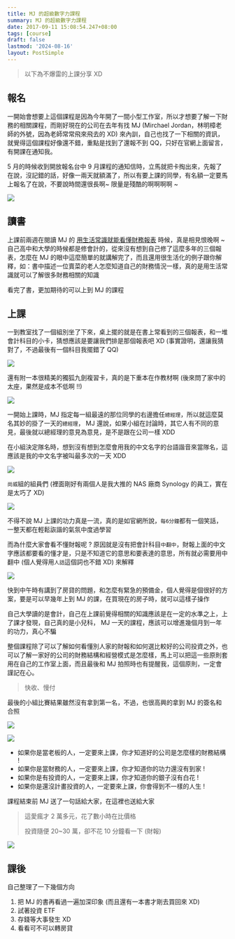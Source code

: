 ```yaml
---
title: MJ 的超級數字力課程
summary: MJ 的超級數字力課程
date: 2017-09-11 15:08:54.247+08:00
tags: [course]
draft: false
lastmod: '2024-08-16'
layout: PostSimple
---
```


> 以下為不爆雷的上課分享 XD

## 報名

一開始會想要上這個課程是因為今年開了一間小型工作室，所以才想要了解一下財務的相關課程，而剛好現在的公司在去年有找 MJ (Mirchael Jordan，林明樟老師的外號，因為老師常常飛來飛去的 XD) 來內訓，自己也找了一下相關的資訊，就覺得這個課程好像還不錯，重點是找到了還報不到 QQ，只好在官網上面留言，有開課在通知我。

5 月的時候收到開放報名台中 9 月課程的通知信時，立馬就把卡掏出來，先報了在說，沒記錯的話，好像一兩天就額滿了，所以有要上課的同學，有名額一定要馬上報名了在說，不要說時間還很長啊~ 限量是殘酷的啊啊啊啊 ~

![](/static/images/404.webp)

## 讀書

上課前兩週在閱讀 MJ 的 [用生活常識就能看懂財務報表](http://www.books.com.tw/products/0010704573) 時候，真是相見恨晚啊 ~
自己高中和大學的時候都是修會計的，從來沒有想到自己修了這麼多年的三個報表，怎麼在 MJ 的眼中這麼簡單的就講解完了，而且還用很生活化的例子跟你解釋，如：書中描述一位賣菜的老人怎麼知道自己的財務情況一樣，真的是用生活常識就可以了解很多財務相關的知識

看完了書，更加期待的可以上到 MJ 的課程

## 上課

一到教室找了一個組別坐了下來，桌上擺的就是在書上常看到的三個報表，和一堆會計科目的小卡，猜想應該是要讓我們排是那個報表吧 XD (事實證明，還讓我猜對了，不過最後有一個科目我擺錯了 QQ)

![](/static/images/404.webp)

還有附一本很精美的獨狐九劍複習卡，真的是下重本在作教材啊 (後來問了家中的太座，果然是成本不低啊 !!)

![](/static/images/404.webp)

一開始上課時，MJ 指定每一組最遠的那位同學的右邊擔任`總經理`，所以就這麼莫名其妙的掛了一天的`總經理`，
MJ 還說，如果小組在討論時，其它人有不同的意見，最後就以總經理的意見為意見，是不是跟在公司一樣 XDD

在小組決定隊名時，想到沒有想到怎麼會用我的中文名字的台語諧音來當隊名，這應該是我的中文名字被叫最多次的一天 XDD

![](/static/images/404.webp)

`尚威`組的組員們 (裡面剛好有兩個人是我大推的 NAS 廠商 Synology 的員工，實在是太巧了 XD)

![](/static/images/404.webp)

不得不說 MJ 上課的功力真是一流，真的是如官網所說，`每6分鐘`都有一個笑話，一整天都在輕鬆詼諧的氣氛中度過學習

而為什麼大家會看不懂財報呢 ? 原因就是沒有把會計科目`中翻中`，財報上面的中文字應該都要看的懂才是，只是不知道它的意思和要表達的意思，所有就必需要用中翻中 (個人覺得用`人話`這個詞也不錯 XD) 來解釋

![](/static/images/404.webp)

快到中午時有講到了房貸的問題，和怎麼有緊急的預備金，個人覺得是個很好的方案，要是可以早幾年上到 MJ 的課，在買現在的房子時，就可以這樣子操作

自己大學讀的是會計，自己在上課前覺得相關的知識應該是在一定的水準之上，上了課才發現，自己真的是小兒科，
MJ 一天的課程，應該可以增進幾個月到一年的功力，真心不騙

整個課程除了可以了解如何看懂別人家的財報和如何選比較好的公司投資之外，也可以了解一家好的公司的財務結構和經營模式是怎麼樣，馬上可以把這一些原則套用在自己的工作室上面，而且最後和 MJ 拍照時也有提醒我，這個原則，一定會謹記在心。

> 快收、慢付

最後的小組比賽結果雖然沒有拿到第一名，不過，也很高興的拿到 MJ 的簽名和合照

![](/static/images/404.webp)

![](/static/images/404.webp)

- 如果你是當老板的人，一定要來上課，你才知道好的公司是怎麼樣的財務結構 !
- 如果你是當財務的人，一定要來上課，你才知道你的功力還沒有到家 !
- 如果你是有投資的人，一定要來上課，你才知道你的銀子沒有白花 !
- 如果你是還沒計畫投資的人，一定要來上課，你會得到不一樣的人生 !

課程結束前 MJ 送了一句話給大家，在這裡也送給大家

> 這愛瘋才 2 萬多元，花了數小時在比價格
>
> 投資隨便 20~30 萬，卻不花 10 分鐘看一下 (財報)

![](/static/images/404.webp)

## 課後

自己整理了一下幾個方向

1. 把 MJ 的書再看過一遍加深印象 (而且還有一本書才剛去買回來 XD)
2. 試著投資 ETF
3. 存錢等大事發生 XD
4. 看看可不可以轉房貸

